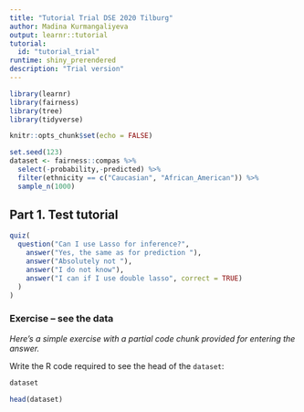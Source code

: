 ```yaml
---
title: "Tutorial Trial DSE 2020 Tilburg"
author: Madina Kurmangaliyeva
output: learnr::tutorial
tutorial:
  id: "tutorial_trial"
runtime: shiny_prerendered
description: "Trial version"
---
```


```r
library(learnr)
library(fairness)
library(tree)
library(tidyverse)

knitr::opts_chunk$set(echo = FALSE)

set.seed(123)
dataset <- fairness::compas %>% 
  select(-probability,-predicted) %>% 
  filter(ethnicity == c("Caucasian", "African_American")) %>% 
  sample_n(1000)
```

## Part 1. Test tutorial


```r
quiz(
  question("Can I use Lasso for inference?",
    answer("Yes, the same as for prediction "),
    answer("Absolutely not "),
    answer("I do not know"),
    answer("I can if I use double lasso", correct = TRUE)
  )
)
```



### Exercise -- see the data

*Here's a simple exercise with a partial code chunk provided for entering the answer.*

Write the R code required to see the head of the `dataset`:

```r
dataset
```

```r
head(dataset)
```

